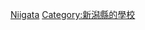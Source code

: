 {{日本行政區劃分類導航|的大學}}
{{Commonscat|Universities and colleges in Niigata prefecture}}

[[Category:日本各都道府縣的大學|Niigata]]
[[Category:新潟縣的學校|Category:新潟縣的學校]]